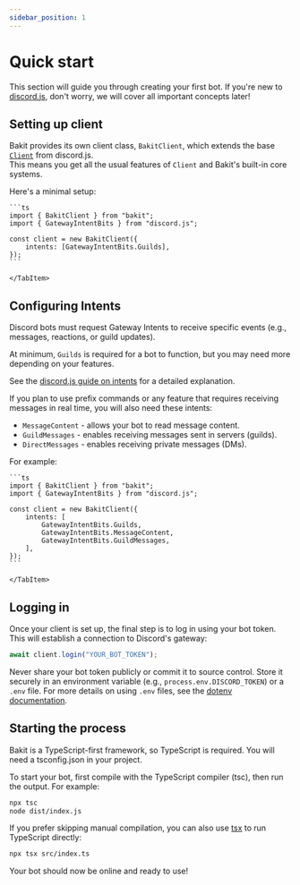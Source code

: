 ```yaml
---
sidebar_position: 1
---
```



# Quick start

This section will guide you through creating your first bot.
If you're new to [discord.js](https://discord.js.org), don't worry, we will cover all important concepts later!

## Setting up client

Bakit provides its own client class, `BakitClient`, which extends the base [`Client`](https://discord.js.org/docs/packages/discord.js/main/Client:class) from discord.js.  
This means you get all the usual features of `Client` and Bakit's built-in core systems.

Here's a minimal setup:

<Tabs>
	<TabItem value="code" label="src/index.ts">
	
	```ts
	import { BakitClient } from "bakit";
	import { GatewayIntentBits } from "discord.js";

    const client = new BakitClient({
    	intents: [GatewayIntentBits.Guilds],
    });
    ```

    </TabItem>

</Tabs>

## Configuring Intents

Discord bots must request Gateway Intents to receive specific events (e.g., messages, reactions, or guild updates).

At minimum, `Guilds` is required for a bot to function, but you may need more depending on your features.

<Admonition type="info" title="Learn more">
	
See the [discord.js guide on intents](https://discordjs.guide/popular-topics/intents.html#gateway-intents) for a detailed explanation.

</Admonition>

If you plan to use prefix commands or any feature that requires receiving messages in real time, you will also need these intents:

- `MessageContent` - allows your bot to read message content.
- `GuildMessages` - enables receiving messages sent in servers (guilds).
- `DirectMessages` - enables receiving private messages (DMs).

For example:

<Tabs>
	<TabItem value="code" label="src/index.ts">
	
	```ts
	import { BakitClient } from "bakit";
	import { GatewayIntentBits } from "discord.js";

    const client = new BakitClient({
    	intents: [
    		GatewayIntentBits.Guilds,
    		GatewayIntentBits.MessageContent,
    		GatewayIntentBits.GuildMessages,
    	],
    });
    ```

    </TabItem>

</Tabs>

## Logging in

Once your client is set up, the final step is to log in using your bot token.
This will establish a connection to Discord's gateway:

```ts
await client.login("YOUR_BOT_TOKEN");
```

<Admonition type="caution" title="Keep your token safe">
	
Never share your bot token publicly or commit it to source control. Store it securely in an environment variable (e.g., `process.env.DISCORD_TOKEN`) or a `.env` file. 
For more details on using `.env` files, see the [dotenv documentation](https://dotenv.org/docs).

</Admonition>

## Starting the process

Bakit is a TypeScript-first framework, so TypeScript is required.
You will need a tsconfig.json in your project.

To start your bot, first compile with the TypeScript compiler (tsc), then run the output. For example:

```bash
npx tsc
node dist/index.js
```

<Admonition type="info" title="Tip">

If you prefer skipping manual compilation, you can also use [tsx](https://tsx.is/) to run TypeScript directly:

```bash
npx tsx src/index.ts
```

</Admonition>

Your bot should now be online and ready to use!
